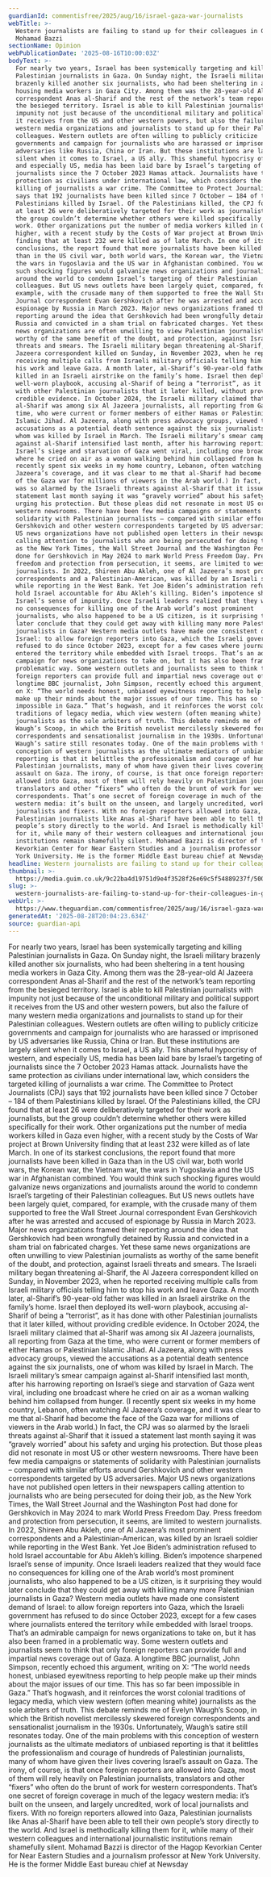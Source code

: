 ```yaml
---
guardianId: commentisfree/2025/aug/16/israel-gaza-war-journalists
webTitle: >-
  Western journalists are failing to stand up for their colleagues in Gaza |
  Mohamad Bazzi
sectionName: Opinion
webPublicationDate: '2025-08-16T10:00:03Z'
bodyText: >-
  For nearly two years, Israel has been systemically targeting and killing
  Palestinian journalists in Gaza. On Sunday night, the Israeli military
  brazenly killed another six journalists, who had been sheltering in a tent
  housing media workers in Gaza City. Among them was the 28-year-old Al Jazeera
  correspondent Anas al-Sharif and the rest of the network’s team reporting from
  the besieged territory. Israel is able to kill Palestinian journalists with
  impunity not just because of the unconditional military and political support
  it receives from the US and other western powers, but also the failure of many
  western media organizations and journalists to stand up for their Palestinian
  colleagues. Western outlets are often willing to publicly criticize
  governments and campaign for journalists who are harassed or imprisoned by US
  adversaries like Russia, China or Iran. But these institutions are largely
  silent when it comes to Israel, a US ally. This shameful hypocrisy of western,
  and especially US, media has been laid bare by Israel’s targeting of
  journalists since the 7 October 2023 Hamas attack. Journalists have the same
  protection as civilians under international law, which considers the targeted
  killing of journalists a war crime. The Committee to Protect Journalists (CPJ)
  says that 192 journalists have been killed since 7 October – 184 of them
  Palestinians killed by Israel. Of the Palestinians killed, the CPJ found that
  at least 26 were deliberatively targeted for their work as journalists, but
  the group couldn’t determine whether others were killed specifically for their
  work. Other organizations put the number of media workers killed in Gaza even
  higher, with a recent study by the Costs of War project at Brown University
  finding that at least 232 were killed as of late March. In one of its starkest
  conclusions, the report found that more journalists have been killed in Gaza
  than in the US civil war, both world wars, the Korean war, the Vietnam war,
  the wars in Yugoslavia and the US war in Afghanistan combined. You would think
  such shocking figures would galvanize news organizations and journalists
  around the world to condemn Israel’s targeting of their Palestinian
  colleagues. But US news outlets have been largely quiet, compared, for
  example, with the crusade many of them supported to free the Wall Street
  Journal correspondent Evan Gershkovich after he was arrested and accused of
  espionage by Russia in March 2023. Major news organizations framed their
  reporting around the idea that Gershkovich had been wrongfully detained by
  Russia and convicted in a sham trial on fabricated charges. Yet these same
  news organizations are often unwilling to view Palestinian journalists as
  worthy of the same benefit of the doubt, and protection, against Israeli
  threats and smears. The Israeli military began threatening al-Sharif, the Al
  Jazeera correspondent killed on Sunday, in November 2023, when he reported
  receiving multiple calls from Israeli military officials telling him to stop
  his work and leave Gaza. A month later, al-Sharif’s 90-year-old father was
  killed in an Israeli airstrike on the family’s home. Israel then deployed its
  well-worn playbook, accusing al-Sharif of being a “terrorist”, as it has done
  with other Palestinian journalists that it later killed, without providing
  credible evidence. In October 2024, the Israeli military claimed that
  al-Sharif was among six Al Jazeera journalists, all reporting from Gaza at the
  time, who were current or former members of either Hamas or Palestinian
  Islamic Jihad. Al Jazeera, along with press advocacy groups, viewed the
  accusations as a potential death sentence against the six journalists, one of
  whom was killed by Israel in March. The Israeli military’s smear campaign
  against al-Sharif intensified last month, after his harrowing reporting on
  Israel’s siege and starvation of Gaza went viral, including one broadcast
  where he cried on air as a woman walking behind him collapsed from hunger. (I
  recently spent six weeks in my home country, Lebanon, often watching Al
  Jazeera’s coverage, and it was clear to me that al-Sharif had become the face
  of the Gaza war for millions of viewers in the Arab world.) In fact, the CPJ
  was so alarmed by the Israeli threats against al-Sharif that it issued a
  statement last month saying it was “gravely worried” about his safety and
  urging his protection. But those pleas did not resonate in most US or other
  western newsrooms. There have been few media campaigns or statements of
  solidarity with Palestinian journalists – compared with similar efforts around
  Gershkovich and other western correspondents targeted by US adversaries. Major
  US news organizations have not published open letters in their newspapers
  calling attention to journalists who are being persecuted for doing their job,
  as the New York Times, the Wall Street Journal and the Washington Post had
  done for Gershkovich in May 2024 to mark World Press Freedom Day. Press
  freedom and protection from persecution, it seems, are limited to western
  journalists. In 2022, Shireen Abu Akleh, one of Al Jazeera’s most prominent
  correspondents and a Palestinian-American, was killed by an Israeli soldier
  while reporting in the West Bank. Yet Joe Biden’s administration refused to
  hold Israel accountable for Abu Akleh’s killing. Biden’s impotence sharpened
  Israel’s sense of impunity. Once Israeli leaders realized that they would face
  no consequences for killing one of the Arab world’s most prominent
  journalists, who also happened to be a US citizen, is it surprising they would
  later conclude that they could get away with killing many more Palestinian
  journalists in Gaza? Western media outlets have made one consistent demand of
  Israel: to allow foreign reporters into Gaza, which the Israeli government has
  refused to do since October 2023, except for a few cases where journalists
  entered the territory while embedded with Israel troops. That’s an admirable
  campaign for news organizations to take on, but it has also been framed in a
  problematic way. Some western outlets and journalists seem to think that only
  foreign reporters can provide full and impartial news coverage out of Gaza. A
  longtime BBC journalist, John Simpson, recently echoed this argument, writing
  on X: “The world needs honest, unbiased eyewitness reporting to help people
  make up their minds about the major issues of our time. This has so far been
  impossible in Gaza.” That’s hogwash, and it reinforces the worst colonial
  traditions of legacy media, which view western (often meaning white)
  journalists as the sole arbiters of truth. This debate reminds me of Evelyn
  Waugh’s Scoop, in which the British novelist mercilessly skewered foreign
  correspondents and sensationalist journalism in the 1930s. Unfortunately,
  Waugh’s satire still resonates today. One of the main problems with this
  conception of western journalists as the ultimate mediators of unbiased
  reporting is that it belittles the professionalism and courage of hundreds of
  Palestinian journalists, many of whom have given their lives covering Israel’s
  assault on Gaza. The irony, of course, is that once foreign reporters are
  allowed into Gaza, most of them will rely heavily on Palestinian journalists,
  translators and other “fixers” who often do the brunt of work for western
  correspondents. That’s one secret of foreign coverage in much of the legacy
  western media: it’s built on the unseen, and largely uncredited, work of local
  journalists and fixers. With no foreign reporters allowed into Gaza,
  Palestinian journalists like Anas al-Sharif have been able to tell their own
  people’s story directly to the world. And Israel is methodically killing them
  for it, while many of their western colleagues and international journalistic
  institutions remain shamefully silent. Mohamad Bazzi is director of the Hagop
  Kevorkian Center for Near Eastern Studies and a journalism professor at New
  York University. He is the former Middle East bureau chief at Newsday
headline: Western journalists are failing to stand up for their colleagues in Gaza
thumbnail: >-
  https://media.guim.co.uk/9c22ba4d19751d9e4f3528f26e69c5f54889237f/500_0_5000_4000/500.jpg
slug: >-
  western-journalists-are-failing-to-stand-up-for-their-colleagues-in-gaza-or-mohamad-bazzi
webUrl: >-
  https://www.theguardian.com/commentisfree/2025/aug/16/israel-gaza-war-journalists
generatedAt: '2025-08-28T20:04:23.634Z'
source: guardian-api
---
```

For nearly two years, Israel has been systemically targeting and killing Palestinian journalists in Gaza. On Sunday night, the Israeli military brazenly killed another six journalists, who had been sheltering in a tent housing media workers in Gaza City. Among them was the 28-year-old Al Jazeera correspondent Anas al-Sharif and the rest of the network’s team reporting from the besieged territory. Israel is able to kill Palestinian journalists with impunity not just because of the unconditional military and political support it receives from the US and other western powers, but also the failure of many western media organizations and journalists to stand up for their Palestinian colleagues. Western outlets are often willing to publicly criticize governments and campaign for journalists who are harassed or imprisoned by US adversaries like Russia, China or Iran. But these institutions are largely silent when it comes to Israel, a US ally. This shameful hypocrisy of western, and especially US, media has been laid bare by Israel’s targeting of journalists since the 7 October 2023 Hamas attack. Journalists have the same protection as civilians under international law, which considers the targeted killing of journalists a war crime. The Committee to Protect Journalists (CPJ) says that 192 journalists have been killed since 7 October – 184 of them Palestinians killed by Israel. Of the Palestinians killed, the CPJ found that at least 26 were deliberatively targeted for their work as journalists, but the group couldn’t determine whether others were killed specifically for their work. Other organizations put the number of media workers killed in Gaza even higher, with a recent study by the Costs of War project at Brown University finding that at least 232 were killed as of late March. In one of its starkest conclusions, the report found that more journalists have been killed in Gaza than in the US civil war, both world wars, the Korean war, the Vietnam war, the wars in Yugoslavia and the US war in Afghanistan combined. You would think such shocking figures would galvanize news organizations and journalists around the world to condemn Israel’s targeting of their Palestinian colleagues. But US news outlets have been largely quiet, compared, for example, with the crusade many of them supported to free the Wall Street Journal correspondent Evan Gershkovich after he was arrested and accused of espionage by Russia in March 2023. Major news organizations framed their reporting around the idea that Gershkovich had been wrongfully detained by Russia and convicted in a sham trial on fabricated charges. Yet these same news organizations are often unwilling to view Palestinian journalists as worthy of the same benefit of the doubt, and protection, against Israeli threats and smears. The Israeli military began threatening al-Sharif, the Al Jazeera correspondent killed on Sunday, in November 2023, when he reported receiving multiple calls from Israeli military officials telling him to stop his work and leave Gaza. A month later, al-Sharif’s 90-year-old father was killed in an Israeli airstrike on the family’s home. Israel then deployed its well-worn playbook, accusing al-Sharif of being a “terrorist”, as it has done with other Palestinian journalists that it later killed, without providing credible evidence. In October 2024, the Israeli military claimed that al-Sharif was among six Al Jazeera journalists, all reporting from Gaza at the time, who were current or former members of either Hamas or Palestinian Islamic Jihad. Al Jazeera, along with press advocacy groups, viewed the accusations as a potential death sentence against the six journalists, one of whom was killed by Israel in March. The Israeli military’s smear campaign against al-Sharif intensified last month, after his harrowing reporting on Israel’s siege and starvation of Gaza went viral, including one broadcast where he cried on air as a woman walking behind him collapsed from hunger. (I recently spent six weeks in my home country, Lebanon, often watching Al Jazeera’s coverage, and it was clear to me that al-Sharif had become the face of the Gaza war for millions of viewers in the Arab world.) In fact, the CPJ was so alarmed by the Israeli threats against al-Sharif that it issued a statement last month saying it was “gravely worried” about his safety and urging his protection. But those pleas did not resonate in most US or other western newsrooms. There have been few media campaigns or statements of solidarity with Palestinian journalists – compared with similar efforts around Gershkovich and other western correspondents targeted by US adversaries. Major US news organizations have not published open letters in their newspapers calling attention to journalists who are being persecuted for doing their job, as the New York Times, the Wall Street Journal and the Washington Post had done for Gershkovich in May 2024 to mark World Press Freedom Day. Press freedom and protection from persecution, it seems, are limited to western journalists. In 2022, Shireen Abu Akleh, one of Al Jazeera’s most prominent correspondents and a Palestinian-American, was killed by an Israeli soldier while reporting in the West Bank. Yet Joe Biden’s administration refused to hold Israel accountable for Abu Akleh’s killing. Biden’s impotence sharpened Israel’s sense of impunity. Once Israeli leaders realized that they would face no consequences for killing one of the Arab world’s most prominent journalists, who also happened to be a US citizen, is it surprising they would later conclude that they could get away with killing many more Palestinian journalists in Gaza? Western media outlets have made one consistent demand of Israel: to allow foreign reporters into Gaza, which the Israeli government has refused to do since October 2023, except for a few cases where journalists entered the territory while embedded with Israel troops. That’s an admirable campaign for news organizations to take on, but it has also been framed in a problematic way. Some western outlets and journalists seem to think that only foreign reporters can provide full and impartial news coverage out of Gaza. A longtime BBC journalist, John Simpson, recently echoed this argument, writing on X: “The world needs honest, unbiased eyewitness reporting to help people make up their minds about the major issues of our time. This has so far been impossible in Gaza.” That’s hogwash, and it reinforces the worst colonial traditions of legacy media, which view western (often meaning white) journalists as the sole arbiters of truth. This debate reminds me of Evelyn Waugh’s Scoop, in which the British novelist mercilessly skewered foreign correspondents and sensationalist journalism in the 1930s. Unfortunately, Waugh’s satire still resonates today. One of the main problems with this conception of western journalists as the ultimate mediators of unbiased reporting is that it belittles the professionalism and courage of hundreds of Palestinian journalists, many of whom have given their lives covering Israel’s assault on Gaza. The irony, of course, is that once foreign reporters are allowed into Gaza, most of them will rely heavily on Palestinian journalists, translators and other “fixers” who often do the brunt of work for western correspondents. That’s one secret of foreign coverage in much of the legacy western media: it’s built on the unseen, and largely uncredited, work of local journalists and fixers. With no foreign reporters allowed into Gaza, Palestinian journalists like Anas al-Sharif have been able to tell their own people’s story directly to the world. And Israel is methodically killing them for it, while many of their western colleagues and international journalistic institutions remain shamefully silent. Mohamad Bazzi is director of the Hagop Kevorkian Center for Near Eastern Studies and a journalism professor at New York University. He is the former Middle East bureau chief at Newsday
